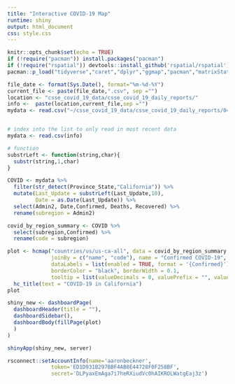 ```yaml
---
title: "Interactive COVID-19 Map"
runtime: shiny
output: html_document
css: style.css
---
```


```r
knitr::opts_chunk$set(echo = TRUE)
if (!require("pacman")) install.packages("pacman")
if (!require("rspatial")) devtools::install_github('rspatial/rspatial')
pacman::p_load("tidyverse","caret","dplyr","ggmap","pacman","matrixStats","maps","sf","sp","ggiraph","rspatial","magrittr","highcharter","widgetframe","shinydashboard","shiny","rsconnect","knitr")

```

```r
file_date <- format(Sys.Date(), format="%m-%d-%Y")
current_file <- paste(file_date,".csv", sep ="")
location <- "csse_covid_19_data/csse_covid_19_daily_reports/"
info <-  paste(location,current_file,sep ="")
mydata <- read.csv("~/csse_covid_19_data/csse_covid_19_daily_reports/04-07-2020.csv")


# index into the list to only read in most recent data
mydata <- read.csv(info)

# function
substrLeft <- function(string,char){
  substr(string,1,char)
}

COVID <- mydata %>%
  filter(str_detect(Province_State,"California")) %>%
  mutate(Last_Update = substrLeft(Last_Update,10),
         Date = as.Date(Last_Update)) %>%
  select(Admin2, Date,Confirmed, Deaths, Recovered) %>%
  rename(subregion = Admin2)

covid_by_region_summary <- COVID %>%
  select(subregion,Confirmed) %>%
  rename(code = subregion)

plot <- hcmap("countries/us/us-ca-all", data = covid_by_region_summary, value="Confirmed",
              joinBy = c("name", "code"), name = "Confirmed COVID-19",
              dataLabels = list(enabled = TRUE, format = '{Confirmed}'),
              borderColor = "black", borderWidth = 0.1,
              tooltip = list(valueDecimals = 0, valuePrefix = "", valueSuffix = " Cases")) %>%
  hc_title(text = "COVID-19 in California") 
plot

shiny_new <- dashboardPage(
  dashboardHeader(title = ""),
  dashboardSidebar(),
  dashboardBody(fillPage(plot)
  )
)

shinyApp(shiny_new, server)

rsconnect::setAccountInfo(name='aaronbeckner',
			  token='ED1D931B297BBF4AB8E44728F0F258BF',
			  secret='DLPyaxEmAga7i7heRXiudVc0hAIKROLWatgEaj3z')

```


